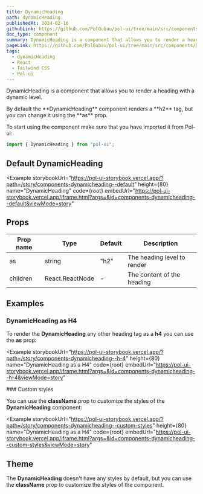 ```yaml
---
title: DynamicHeading
path: dynamicHeading
publishedAt: 2024-02-16
githubLink: https://github.com/PolGubau/pol-ui/tree/main/src/components/DynamicHeading
doc_type: component
summary: DynamicHeading is a component that allows you to render a heading with a dynamic level.
pageLink: https://github.com/PolGubau/pol-ui/tree/main/src/components/DynamicHeading
tags:
  - dynamicHeading
  - React
  - Tailwind CSS
  - Pol-ui
---
```



DynamicHeading is a component that allows you to render a heading with a dynamic level.

<Callout emoji="💡">
  By default the **DynamicHeading** component renders a **h2** tag, but you can
  change it using the **as** prop.
</Callout>

To start using the component make sure that you have imported it from Pol-ui:

```jsx
import { DynamicHeading } from "pol-ui";
```

## Default DynamicHeading

<Example
  storybookUrl="https://pol-ui-storybook.vercel.app/?path=/story/components-dynamicheading--default"
  height={80}
  name="DynamicHeading"
  code={root}
  embedUrl="https://pol-ui-storybook.vercel.app/iframe.html?args=&id=components-dynamicheading--default&viewMode=story"
>
  <RootCode />
</Example>

## Props

| Prop name | Type            | Default | Description                 |
| --------- | --------------- | ------- | --------------------------- |
| as        | string          | "h2"    | The heading level to render |
| children  | React.ReactNode | -       | The content of the heading  |

## Examples

### DynamicHeading as H4

To render the **DynamicHeading** any other heading tag as a **h4** you can use the **as** prop:

<Example
  storybookUrl="https://pol-ui-storybook.vercel.app/?path=/story/components-dynamicheading--h-4"
  height={80}
  name="DynamicHeading as a H4"
  code={root}
  embedUrl="https://pol-ui-storybook.vercel.app/iframe.html?args=&id=components-dynamicheading--h-4&viewMode=story"
>
  <RootCode />
</Example>
### Custom styles

You can use the **className** prop to customize the styles of the **DynamicHeading** component:

<Example
  storybookUrl="https://pol-ui-storybook.vercel.app/?path=/story/components-dynamicheading--custom-styles"
  height={80}
  name="DynamicHeading as a H4"
  code={root}
  embedUrl="https://pol-ui-storybook.vercel.app/iframe.html?args=&id=components-dynamicheading--custom-styles&viewMode=story"
>
  <RootCode />
</Example>

## Theme

The **DynamicHeading** doesn't have any styles by default, but you can use the **className** prop to customize the styles of the component.
